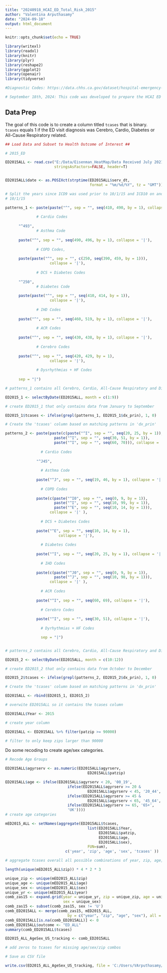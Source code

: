 ---
title: "20240918_HCAI_ED_Total_Risk_2015"
author: "Valentina Arputhasamy"
date: "2024-09-18"
output: html_document
---

```{r setup, include=FALSE}
knitr::opts_chunk$set(echo = TRUE)

library(writexl)
library(readxl)
library(knitr)
library(plyr)
library(reshape2)
library(ggplot2)
library(openair)
library(tidyverse)

#Diagnostic Codes: https://data.chhs.ca.gov/dataset/hospital-emergency-department-diagnosis-procedure-and-external-cause-codes

# September 18th, 2024: This code was developed to prepare the HCAI ED data for total risk analysis. We will stratify by age (0-19; 20 - 44; 45 - 64; 65+) and sex (M, F) and  sum total ED visits that were All-Cause Respiratory, Cardio, Cerebro, or Diabetes related by zip. ED visits in the ED file are treat and release only and do not include the ED visits that get hospitalized. In order to include the ED to hospitalized patients, we will need to extract PDD patients using the "srcroute_ns" variable which we don't have. Therefore, this version of the code DOES NOT include PDD records. We also do not have all variables to clean the data 
```

## Data Prep 

The goal of this code is to create a column titled `tcases` that is binary. `tcases` equals 1 if the ED visit diagnosis was Cerebro, Cardio, Diabetes or All-Cause Respiratory related.

```{r setup, include=FALSE}

## Load Data and Subset to Health Outcome of Interest ##

# 2015_ED

ED2015ALL <- read.csv("E:/Data/Eisenman_HeatMap/Data Received July 2021/EDD/dm_ED2015.csv", 
                      stringsAsFactors=FALSE, header=T) 


ED2015ALL$date <- as.POSIXct(strptime(ED2015ALL$serv_dt, 
                                      format = "%m/%d/%Y", tz = "GMT"))  

# Split the years since ICD9 was used prior to 10/1/15 and ICD10 on and after 
# 10/1/15

patterns_1 <- paste(paste("^", sep = "", seq(410, 490, by = 1), collapse = '|'),
              
              # Cardio Codes
              
      "^493", 
              # Asthma Code
      
      paste("^", sep = "", seq(490, 496, by = 1), collapse = '|'),
              
              # COPD Codes,
      
      paste(paste("^", sep = "", c(250, seq(390, 459, by = 1))),
                    collapse = '|'),
      
              # DCS + Diabetes Codes
      
      "^250",
              # Diabetes Code
      
      paste(paste("^", sep = "", seq(410, 414, by = 1)),
                    collapse = '|'),
      
              # IHD Codes
      
      paste("^", sep = "", seq(460, 519, by = 1), collapse = '|'),
      
              # ACR Codes
      
      paste("^", sep = "", seq(430, 438, by = 1), collapse = '|'),
      
              # Cerebro Codes
      
      paste("^", sep = "", seq(420, 429, by = 1),
                    collapse = '|'),
      
              # Dysrhythmias + HF Codes
      
      sep = "|")

# patterns_1 contains all Cerebro, Cardio, All-Cause Respiratory and Diabetes codes from ICD-9

ED2015_1 <- selectByDate(ED2015ALL, month = c(1:9))

# create ED2015_1 that only contains data from January to September

ED2015_1$tcases <- ifelse(grepl(patterns_1, ED2015_1$dx_prin), 1, 0)

# Create the 'tcases' column based on matching patterns in 'dx_prin'

patterns_2 <- paste(paste(c(paste("^I", sep = "", seq(20, 25, by = 1)), 
                      paste("^I", sep = "", seq(30, 51, by = 1)), 
                      paste("^I", sep = "", seq(60, 70))), collapse = '|'), 
                
                # Cardio Codes
                
              "^J45",
              
                # Asthma Code
              
              paste("^J", sep = "", seq(19, 46, by = 1), collapse = '|'),
              
                # COPD Codes
              
              paste(c(paste("^I0", sep = "", seq(0, 9, by = 1)), 
                      paste("^I", sep = "", seq(10, 99, by = 1)), 
                      paste("^E", sep = "", seq(10, 14, by = 1))), 
                    collapse = '|' ),
              
                # DCS + Diabetes Codes
              
              paste("^E", sep = "", seq(10, 14, by = 1), 
                        collapse = '|'),
              
                # Diabetes Codes
              
              paste("^I", sep = "", seq(20, 25, by = 1), collapse = '|'),
              
                # IHD Codes
              
              paste(c(paste("^J0", sep = "", seq(0, 9, by = 1)), 
                      paste("^J", sep = "", seq(10, 98, by = 1))), 
                    collapse = '|' ),
              
                # ACR Codes
              
              paste("^I", sep = "", seq(60, 69), collapse = '|'),
              
                # Cerebro Codes
              
              paste("^I", sep = "", seq(30, 51), collapse = '|'),
              
                # Dyrhythmias + HF Codes

                sep = "|")


# patterns_2 contains all Cerebro, Cardio, All-Cause Respiratory and Diabetes codes from ICD-10

ED2015_2 <- selectByDate(ED2015ALL, month = c(10:12))

# create ED2015_2 that only contains data from October to December

ED2015_2$tcases <- ifelse(grepl(patterns_2, ED2015_2$dx_prin), 1, 0)

# Create the 'tcases' column based on matching patterns in 'dx_prin'

ED2015ALL <- rbind(ED2015_1, ED2015_2) 

# overwite ED2015ALL so it contains the tcases column

ED2015ALL$Year <- 2015

# create year column

ED2015ALL <- ED2015ALL %>% filter(patzip >= 90000)

# filter to only keep zips larger than 90000

```


Do some recoding to create age/sex categories.

```{r}
# Recode Age Groups

ED2015ALL$agyrserv <- as.numeric(ED2015ALL$agyrserv, 
                                     ED2015ALL$patzip)

ED2015ALL$age <- ifelse(ED2015ALL$agyrserv < 20, '00_19',
                            ifelse(ED2015ALL$agyrserv >= 20 & 
                                     ED2015ALL$agyrserv < 45, '20_44',
                            ifelse(ED2015ALL$agyrserv >= 45 & 
                                     ED2015ALL$agyrserv < 65, '45_64',
                            ifelse(ED2015ALL$agyrserv >= 65, '65+',
                            'UK'))))
# create age categories

mED2015_ALL <- setNames(aggregate(ED2015ALL$tcases, 
                                     list(ED2015ALL$Year, 
                                          ED2015ALL$patzip, 
                                          ED2015ALL$age, 
                                          ED2015ALL$sex), 
                                     FUN=sum), 
                           c('year', 'zip', 'age', 'sex', 'tcases' ))

# aggregate tcases overall all possible combinations of year, zip, age, and sex

length(unique(mED2015_ALL$zip)) * 4 * 2 * 3

unique_zip <- unique(mED2015_ALL$zip)
unique_age <- unique(mED2015_ALL$age)
unique_sex <- unique(mED2015_ALL$sex)
unique_yr <- unique(mED2015_ALL$year)
comb_zas15 <- expand.grid(year = unique_yr, zip = unique_zip, age = unique_age,
                          sex = unique_sex)
comb_zas15 <- subset(comb_zas15, sex != 'U')
comb_ED2015ALL <- merge(comb_zas15, mED2015_ALL,
                            by = c("year", "zip", "age", "sex"), all = TRUE)
comb_ED2015ALL[is.na(comb_ED2015ALL)] <- 0
comb_ED2015ALL$outcome <- "ED_ALL"
summary(comb_ED2015ALL$tcases)

ED2015_ALL_AgeSex_US_tracking <- comb_ED2015ALL

# add zeros to tcases for missing age/sex/zip combos

# Save as CSV file

write.csv(ED2015_ALL_AgeSex_US_tracking, file = 'C:/Users/VArputhasamy/Documents/HCAI_ED/Unsuppressed_Output/With_Zeros/Tracking_Data/ED2015_ALL_AgeSex_US_fortracking.csv')
```












